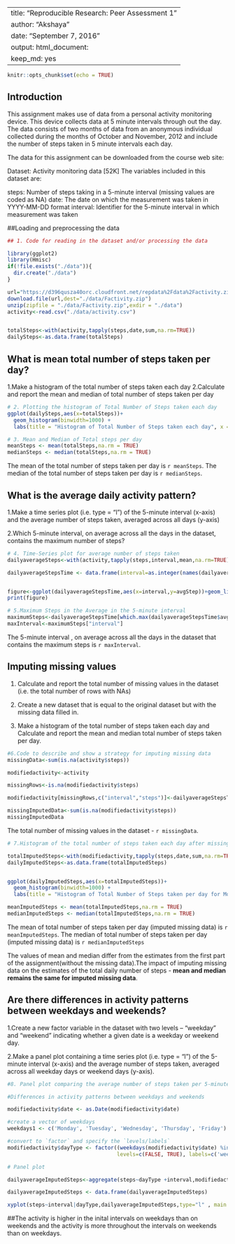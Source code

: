 
---
title: "Reproducible Research: Peer Assessment 1"  
author: "Akshaya"  
date: "September 7, 2016"  
output: html_document:   
      keep_md: yes  
---

```r
knitr::opts_chunk$set(echo = TRUE)
```

## Introduction
This assignment makes use of data from a personal activity monitoring device. This device collects data at 5 minute intervals through out the day. The data consists of two months of data from an anonymous individual collected during the months of October and November, 2012 and include the number of steps taken in 5 minute intervals each day.

The data for this assignment can be downloaded from the course web site:

Dataset: Activity monitoring data [52K]
The variables included in this dataset are:

steps: Number of steps taking in a 5-minute interval (missing values are coded as NA)
date: The date on which the measurement was taken in YYYY-MM-DD format
interval: Identifier for the 5-minute interval in which measurement was taken


##Loading and preprocessing the data
```r
## 1. Code for reading in the dataset and/or processing the data

library(ggplot2)
library(Hmisc)
if(!file.exists("./data")){
  dir.create("./data")
}

url="https://d396qusza40orc.cloudfront.net/repdata%2Fdata%2Factivity.zip"
download.file(url,dest="./data/Factivity.zip")
unzip(zipfile = "./data/Factivity.zip",exdir = "./data")
activity<-read.csv("./data/activity.csv")


totalSteps<-with(activity,tapply(steps,date,sum,na.rm=TRUE))
dailySteps<-as.data.frame(totalSteps)
```

## What is mean total number of steps taken per day?
 1.Make a histogram of the total number of steps taken each day
 2.Calculate and report the mean and median of total number of steps taken per day

```r
# 2. Plotting the histogram of Total Number of Steps taken each day
ggplot(dailySteps,aes(x=totalSteps))+
  geom_histogram(binwidth=1000) +
  labs(title = "Histogram of Total Number of Steps taken each day", x = "Total Steps per day", y = "Frequency")

```


```r
# 3. Mean and Median of Total steps per day
meanSteps <- mean(totalSteps,na.rm = TRUE)
medianSteps <- median(totalSteps,na.rm = TRUE)

```
The mean of the total number of steps taken per day is `r meanSteps`.
The median of the total number of steps taken per day is `r medianSteps`.

## What is the average daily activity pattern?

 1.Make a time series plot (i.e. type = "l") of the 5-minute interval (x-axis) and the average number of steps taken, averaged across all days (y-axis)

 2.Which 5-minute interval, on average across all the days in the dataset, contains the maximum number of steps?


```r
# 4. Time-Series plot for average number of steps taken
dailyaverageSteps<-with(activity,tapply(steps,interval,mean,na.rm=TRUE))

dailyaverageStepsTime <- data.frame(interval=as.integer(names(dailyaverageSteps)), avgStep=dailyaverageSteps)


figure<-ggplot(dailyaverageStepsTime,aes(x=interval,y=avgStep))+geom_line()+ labs(title = "Time - Series Plot for Average Number of steps taken",x ="Average Steps", y ="5-minute Interval") 
print(figure)
```

```r

# 5.Maximum Steps in the Average in the 5-minute interval
maximumSteps<-dailyaverageStepsTime[which.max(dailyaverageStepsTime$avgStep),]
maxInterval<-maximumSteps["interval"]
```
The 5-minute interval , on average across all the days in the dataset that contains the maximum steps is
`r maxInterval`.

## Imputing missing values

 1. Calculate and report the total number of missing values in the dataset (i.e. the total number of rows with NAs)

 2. Create a new dataset that is equal to the original dataset but with the missing data filled in.

 3. Make a histogram of the total number of steps taken each day and Calculate and report the mean and median total number of steps taken per day.

```r

#6.Code to describe and show a strategy for imputing missing data
missingData<-sum(is.na(activity$steps)) 

modifiedactivity<-activity

missingRows<-is.na(modifiedactivity$steps)

modifiedactivity[missingRows,c("interval","steps")]<-dailyaverageStepsTime[as.character(modifiedactivity$interval[missingRows]),]

missingImputedData<-sum(is.na(modifiedactivity$steps)) 
missingImputedData
```
The total number of missing values in the dataset - `r missingData`.

```r
# 7.Histogram of the total number of steps taken each day after missing values are imputed

totalImputedSteps<-with(modifiedactivity,tapply(steps,date,sum,na.rm=TRUE))
dailyImputedSteps<-as.data.frame(totalImputedSteps)


ggplot(dailyImputedSteps,aes(x=totalImputedSteps))+
  geom_histogram(binwidth=1000) +
  labs(title = "Histogram of Total Number of Steps taken per day for Modified Data", x = "Total Steps per day - Modified Data", y = "Frequency")

meanImputedSteps <- mean(totalImputedSteps,na.rm = TRUE)
medianImputedSteps <- median(totalImputedSteps,na.rm = TRUE)

```
The mean of total number of steps taken per day (imputed missing data) is `r meanImputedSteps`.
The median of total number of steps taken per day (imputed missing data) is `r medianImputedSteps`


The values of mean and median differ from the estimates from the first part of the assignment(without the missing data).The impact of imputing missing data on the estimates of the total daily number of steps - **mean and median remains the same for imputed missing data**.

## Are there differences in activity patterns between weekdays and weekends?

 1.Create a new factor variable in the dataset with two levels -- "weekday" and "weekend" indicating whether a given date is a weekday or weekend day.

 2.Make a panel plot containing a time series plot (i.e. type = "l") of the 5-minute interval (x-axis) and the average number of steps taken, averaged across all weekday days or weekend days (y-axis). 

```r
#8. Panel plot comparing the average number of steps taken per 5-minute interval across weekdays and weekends 

#Differences in activity patterns between weekdays and weekends

modifiedactivity$date <- as.Date(modifiedactivity$date)

#create a vector of weekdays
weekdays1 <- c('Monday', 'Tuesday', 'Wednesday', 'Thursday', 'Friday')

#convert to `factor` and specify the `levels/labels`
modifiedactivity$dayType <- factor((weekdays(modifiedactivity$date) %in% weekdays1), 
                                   levels=c(FALSE, TRUE), labels=c('weekend', 'weekday'))

# Panel plot

dailyaverageImputedSteps<-aggregate(steps~dayType +interval,modifiedactivity,FUN = mean)

dailyaverageImputedSteps <- data.frame(dailyaverageImputedSteps)

xyplot(steps~interval|dayType,dailyaverageImputedSteps,type="l" , main ="Time- series plot of average steps taken across weekdays and weekends", xlab = "Interval", ylab = "Number of steps",layout=c(1,2))

```
##The activity is higher in the inital intervals on weekdays than on weekends and the activity is more throughout the intervals on weekends than on weekdays.


